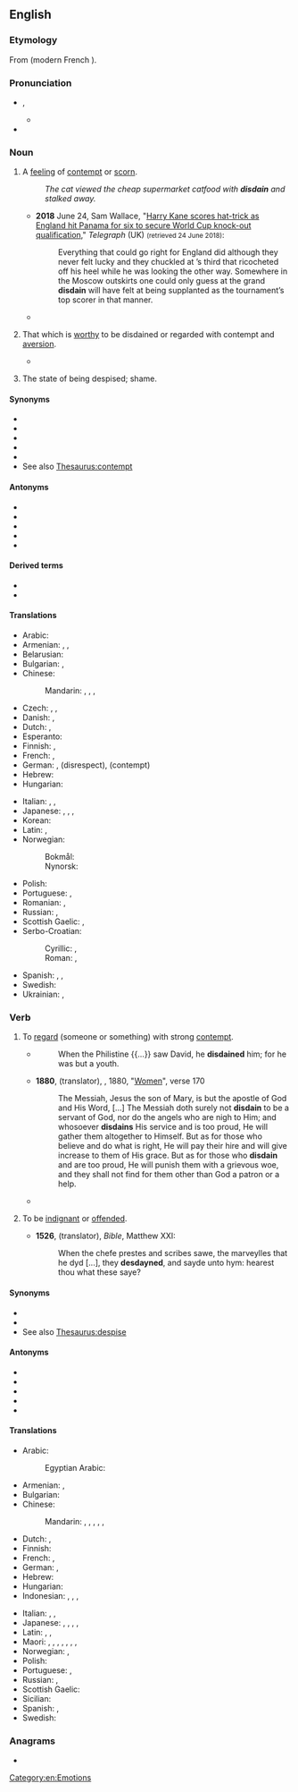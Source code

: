 ==English==
{{was wotd|2010|January|19}}
{{wikipedia|dab=disdain}}

===Etymology===
From {{etyl|fro|en}} {{m|fro|desdeignier}} (modern French {{m|fr|dédaigner}}).

===Pronunciation===
* {{enPR|dĭs-dān'}}, {{IPA|en|/dɪsˈdeɪn/}}
** {{audio|en|LL-Q1860 (eng)-Vealhurl-disdain.wav |Audio (UK)}}
* {{rhymes|en|eɪn}}

===Noun===
{{en-noun|-}}

# {{lb|en|uncountable}} A [[feeling]] of [[contempt]] or [[scorn]].
#: ''The cat viewed the cheap supermarket catfood with '''disdain''' and stalked away.''
#* '''2018''' June 24, Sam Wallace, "[https://www.telegraph.co.uk/world-cup/2018/06/24/england-vs-panama-world-cup-2018-live-score-latest-updates/ Harry Kane scores hat-trick as England hit Panama for six to secure World Cup knock-out qualification]," ''Telegraph'' (UK) <small>(retrieved 24 June 2018)</small>:
#*: Everything that could go right for England did although they never felt lucky and they chuckled at {{w|Harry Kane|Kane}}’s third that ricocheted off his heel while he was looking the other way. Somewhere in the Moscow outskirts one could only guess at the grand '''disdain''' {{w|Cristiano Ronaldo}} will have felt at being supplanted as the tournament’s top scorer in that manner.
#* {{RQ:Shakespeare Ado|3|1|passage='''Disdain''' and scorn ride sparkling in her eyes.}}
# {{lb|en|obsolete}} That which is [[worthy]] to be disdained or regarded with contempt and [[aversion]].
#* {{RQ:Spenser Faerie Queene|canto=I|book=I|passage=Most loathsom, filthy, foul, and full of vile '''Disdain'''.}}
# {{lb|en|obsolete}} The state of being despised; shame.
#: {{rfquotek|en|Shakespeare}}

====Synonyms====
* {{l|en|abomination}}
* {{l|en|condescension}}
* {{l|en|contempt}}
* {{l|en|despisal}}
* {{l|en|scorn}}
* See also [[Thesaurus:contempt]]

====Antonyms====
* {{l|en|adoration}}
* {{l|en|admiration}}
* {{l|en|honor}}
* {{l|en|respect}}
* {{l|en|reverence}}

====Derived terms====
* {{l|en|disdainable}}
* {{l|en|disdainful}}

====Translations====
{{trans-top|feeling of contempt or scorn}}
* Arabic: {{t|ar|اِزْدِرَاء|m}}
* Armenian: {{t+|hy|արհամարհանք}}, {{t+|hy|քամահրանք}}, {{t+|hy|գոռոզություն}}
* Belarusian: {{t|be|пага́рда|f}}
* Bulgarian: {{t+|bg|презрение|n}}, {{t+|bg|пренебрежение|n}}
* Chinese:
*: Mandarin: {{t+|cmn|鄙棄|tr=bǐqì|sc=Hani}}, {{t+|cmn|不屑|tr=bùxiè|sc=Hani}}, {{t+|cmn|蔑視|sc=Hani}}, {{t+|cmn|蔑视|tr=mièshì|sc=Hani}}
* Czech: {{t|cs|pohrdání|n}}, {{t+|cs|opovržení|n}}, {{t|cs|despekt|m}}
* Danish: {{t|da|despekt}}, {{t+|da|foragt}}
* Dutch: {{t+|nl|ongenoegen}}, {{t+|nl|verachting|f}}
* Esperanto: {{t|eo|malestimo}}
* Finnish: {{t+|fi|halveksunta}} {{q|contempt}}, {{t+|fi|väheksyntä}} {{q|belittling}}
* French: {{t+|fr|dédain|m}}, {{t+|fr|mépris|m}}
* German: {{t+|de|Verachtung|f}}, {{t+|de|Geringschätzung|f}} (disrespect), {{t+|de|Missachtung|f}} (contempt)
* Hebrew: {{t|he|בוז|tr=buz|sc=Hebr}}
* Hungarian: {{t+|hu|megvetés}}
{{trans-mid}}
* Italian: {{t+|it|sdegno|m}}, {{t+|it|disdegno|m}}, {{t+|it|disprezzo|m}}
* Japanese: {{t+|ja|唾棄|tr=daki|sc=Jpan}}, {{t+|ja|軽蔑|tr=keibetsu|sc=Jpan}}, {{t+|ja|軽侮|tr=keibu|sc=Jpan}}, {{t+|ja|侮蔑|tr=bubetsu|sc=Jpan}}
* Korean: {{t+|ko|경멸}}
* Latin: {{t|la|despectio|f}}, {{t|la|fastus|f}}
* Norwegian:
*: Bokmål: {{t+|no|forakt|m}}
*: Nynorsk: {{t|nn|forakt|f}}
* Polish: {{t+|pl|pogarda|f}}
* Portuguese: {{t+|pt|desdém|m}}, {{t+|pt|desprezo|m}}
* Romanian: {{t+|ro|desconsiderare|f}}, {{t+|ro|dispreț|n}}
* Russian: {{t+|ru|презре́ние|n}}, {{t+|ru|пренебреже́ние|n}}
* Scottish Gaelic: {{t|gd|tàire|f}}, {{t|gd|dìmeas|f}}
* Serbo-Croatian:
*: Cyrillic: {{t|sh|презир|m}}, {{t|sh|пријезир|m}}
*: Roman: {{t+|sh|prezir|m}}, {{t|sh|prijezir|m}}
* Spanish: {{t+|es|desdén|m}}, {{t+|es|desprecio|m}}, {{t+|es|desdeño|m}}
* Swedish: {{t+|sv|förakt}}
* Ukrainian: {{t|uk|прозрі́ння|n}}, {{t+|uk|прези́рство|n}}
{{trans-bottom}}

===Verb===
{{en-verb}}

# {{lb|en|transitive}} To [[regard]] (someone or something) with strong [[contempt]].
#* {{RQ:KJV|1 Samuel|17|42}}
#*: When the Philistine {{...}} saw David, he '''disdained''' him; for he was but a youth.
#* '''1880''', {{w|Edward Henry Palmer}} (translator), ''{{w|The Qur'an}}'', 1880, "[[s:The Qur'an (Palmer)/Nisa|Women]]", verse 170
#*: The Messiah, Jesus the son of Mary, is but the apostle of God and His Word, [&hellip;] The Messiah doth surely not '''disdain''' to be a servant of God, nor do the angels who are nigh to Him; and whosoever '''disdains''' His service and is too proud, He will gather them altogether to Himself. But as for those who believe and do what is right, He will pay their hire and will give increase to them of His grace. But as for those who '''disdain''' and are too proud, He will punish them with a grievous woe, and they shall not find for them other than God a patron or a help.
#* {{quote-journal|en|date=November 7, 2012|author=Matt Bai|title=Winning a Second Term, Obama Will Confront Familiar Headwinds| work=New York Times| url=http://www.nytimes.com/2012/11/07/us/politics/in-president-obamas-second-term-familiar-challenges.html?pagewanted=all&_r=0| passage=The country’s first black president, and its first president to reach adulthood after the Vietnam War and Watergate, Mr. Obama seemed like a digital-age leader who could at last dislodge the stalemate between those who clung to the government of the Great Society, on the one hand, and those who '''disdained''' the very idea of government, on the other.}}
# {{lb|en|intransitive|obsolete}} To be [[indignant]] or [[offended]].
#* '''1526''', {{w|William Tyndale}} (translator), ''Bible'', Matthew XXI:
#*: When the chefe prestes and scribes sawe, the marveylles that he dyd [...], they '''desdayned''', and sayde unto hym: hearest thou what these saye?

====Synonyms====
* {{l|en|abominate}}
* {{l|en|contemn}}
* See also [[Thesaurus:despise]]

====Antonyms====
* {{l|en|adore}}
* {{l|en|admire}}
* {{l|en|honor}}
* {{l|en|respect}}
* {{l|en|revere}}

====Translations====
{{trans-top|to regard with strong contempt}}
* Arabic:
*: Egyptian Arabic: {{t|arz|احتقر|tr=iḥtaʾar}}
* Armenian: {{t+|hy|արհամարհել}}, {{t+|hy|քամահրել}}
* Bulgarian: {{t+|bg|презирам}}
* Chinese:
*: Mandarin: {{t+|cmn|鄙棄|tr=bǐqì|sc=Hani}}, {{t+|cmn|不屑|tr=bùxiè|sc=Hani}}, {{t+|cmn|蔑視|sc=Hani}}, {{t+|cmn|蔑视|tr=mièshì|sc=Hani}}, {{t+|cmn|輕蔑|sc=Hani}}, {{t+|cmn|轻蔑|tr=qīngmiè|sc=Hani}}
* Dutch: {{t+|nl|minachten}}, {{t+|nl|versmaden}}
* Finnish: {{t+|fi|halveksua}}
* French: {{t+|fr|dédaigner}}, {{t+|fr|mépriser}}
* German: {{t+|de|verachten}}, {{t+|de|verschmähen}}
* Hebrew: {{t|he|לבוז|tr=lavuz, baz}}
* Hungarian: {{t+|hu|megvet}}
* Indonesian: {{t+check|id|hina|alt=menghina?}} <!-- was "[[hina|menghina]]?" -->, {{t-check|id|[[anggap|menganggap]] [[rendah]]?}} <!-- was "[[anggap|menganggap]] [[rendah]]?" -->, {{t+check|id|rendah|alt=merendahkan?}} <!-- was "[[rendah|merendahkan]]?" -->, {{t+check|id|benci|alt=membenci?}} <!-- was "[[benci|membenci]]?" - WTF do the question marks mean? -->
{{trans-mid}}
* Italian: {{t|it|sdegnare}}, {{t|it|sprezzare}}, {{t+|it|spregiare}}
* Japanese: {{t|ja|見下す|tr=mikudasu}}, {{t+|ja|蔑む|tr=sagesumu}}, {{t+|ja|唾棄|alt=唾棄する|tr=daki suru}}, {{t+|ja|軽蔑|tr=keibetsu suru|alt=軽蔑する|sc=Jpan}}, {{t+|ja|軽侮|alt=軽侮する|tr=keibu suru|sc=Jpan}}
* Latin: {{t|la|despicio}}, {{t|la|dēdignor}}, {{t|la|aspernor}}
* Maori: {{t|mi|whakatoa}}, {{t|mi|whakatoatoa}}, {{t|mi|tamatama}}, {{t|mi|tokoreko}}, {{t|mi|whakareko}}, {{t|mi|whakakurīmōri}}, {{t|mi|whakapuw(h)eto}}, {{t|mi|whakamanumanu}}
* Norwegian: {{t|no|forakte}}, {{t|no|kimse av}}
* Polish: {{t+|pl|gardzić}}
* Portuguese: {{t+|pt|desdenhar}}, {{t+|pt|desprezar}}
* Russian: {{t+|ru|презира́ть|impf}}, {{t+|ru|презре́ть|pf}}
* Scottish Gaelic: {{t|gd|tàire|f}}
* Sicilian: {{t|scn|sdincari}}
* Spanish: {{t+|es|desdeñar}}, {{t+|es|despreciar}}
* Swedish: {{t+|sv|förakta}}
{{trans-bottom}}

===Anagrams===
* {{anagrams|en|a=addiins|naidids}}

[[Category:en:Emotions]]